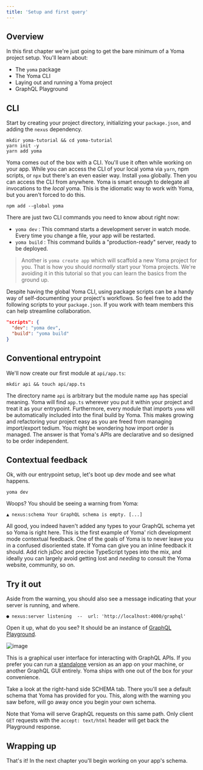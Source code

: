 ```yaml
---
title: 'Setup and first query'
---
```


## Overview

In this first chapter we're just going to get the bare minimum of a Yoma project setup. You'll learn about:

- The `yoma` package
- The Yoma CLI
- Laying out and running a Yoma project
- GraphQL Playground

## CLI

Start by creating your project directory, initializing your `package.json`, and adding the `nexus` dependency.

```bash-symbol
mkdir yoma-tutorial && cd yoma-tutorial
yarn init -y
yarn add yoma
```

Yoma comes out of the box with a CLI. You'll use it often while working on your app. While you can access the CLI of your local yoma via `yarn`, npm scripts, or `npx` but there's an even easier way. Install `yoma` globally. Then you can access the CLI from anywhere. Yoma is smart enough to delegate all invocations to the _local_ yoma. This is the idiomatic way to work with Yoma, but you aren't forced to do this.

```bash-symbol
npm add --global yoma
```

There are just two CLI commands you need to know about right now:

- `yoma dev` : This command starts a development server in watch mode. Every time you change a file, your app will be restarted.
- `yoma build` : This command builds a "production-ready" server, ready to be deployed.

> Another is `yoma create app` which will scaffold a new Yoma project for you. That is how you should _normally_ start your Yoma projects. We're avoiding it in this tutorial so that you can learn the basics from the ground up.

Despite having the global Yoma CLI, using package scripts can be a handy way of self-documenting your project's workflows. So feel free to add the following scripts to your `package.json`. If you work with team members this can help streamline collaboration.

```json
"scripts": {
  "dev": "yoma dev",
  "build": "yoma build"
}
```

## Conventional entrypoint

We'll now create our first module at `api/app.ts`:

```bash-symbol
mkdir api && touch api/app.ts
```

The directory name `api` is arbitrary but the module name `app` has special meaning. Yoma will find `app.ts` wherever you put it within your project and treat it as your entrypoint. Furthermore, every module that imports `yoma` will be automatically included into the final build by Yoma. This makes growing and refactoring your project easy as you are freed from managing import/export tedium. You might be wondering how import order is managed. The answer is that Yoma's APIs are declarative and so designed to be order independent.

## Contextual feedback

Ok, with our entrypoint setup, let's boot up dev mode and see what happens.

```bash-symbol
yoma dev
```

Woops? You should be seeing a warning from Yoma:

```bash-symbol
▲ nexus:schema Your GraphQL schema is empty. [...]
```

All good, you indeed haven't added any types to your GraphQL schema yet so Yoma is right here. This is the first example of Yoma' rich development mode contextual feedback. One of the goals of Yoma is to never leave you in a confused disoriented state. If Yoma can give you an inline feedback it should. Add rich jsDoc and precise TypeScript types into the mix, and ideally you can largely avoid getting lost and _needing_ to consult the Yoma website, community, so on.

## Try it out

Aside from the warning, you should also see a message indicating that your server is running, and where.

```bash-symbol
● nexus:server listening  --  url: 'http://localhost:4000/graphql'
```

Open it up, what do you see? It should be an instance of [GraphQL Playground](https://github.com/prisma-labs/graphql-playground).

![image](https://user-images.githubusercontent.com/284476/83534302-ae1b7d00-a4be-11ea-9a13-2665bf152e2a.png)

This is a graphical user interface for interacting with GraphQL APIs. If you prefer you can run a [standalone](https://www.electronjs.org/apps/graphql-playground) version as an app on your machine, or another GraphQL GUI entirely. Yoma ships with one out of the box for your convenience.

Take a look at the right-hand side SCHEMA tab. There you'll see a default schema that Yoma has provided for you. This, along with the warning you saw before, will go away once you begin your own schema.

Note that Yoma will serve GraphQL requests on this same path. Only client `GET` requests with the `accept: text/html` header will get back the Playground response.

## Wrapping up

That's it! In the next chapter you'll begin working on your app's schema.
